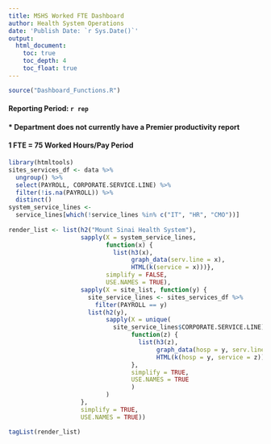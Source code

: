 ```yaml
---
title: MSHS Worked FTE Dashboard
author: Health System Operations
date: 'Publish Date: `r Sys.Date()`'
output: 
  html_document:
    toc: true
    toc_depth: 4
    toc_float: true
---
```


<style type="text/css">
div.main-container {
  max-width: 1760px;
  margin-left: auto;
  margin-right: auto;
}
</style>

```r
source("Dashboard_Functions.R")
```

#### Reporting Period: `r rep`
#### * Department does not currently have a Premier productivity report
#### 1 FTE = 75 Worked Hours/Pay Period

```r
library(htmltools)
sites_services_df <- data %>% 
  ungroup() %>% 
  select(PAYROLL, CORPORATE.SERVICE.LINE) %>% 
  filter(!is.na(PAYROLL)) %>% 
  distinct()
system_service_lines <- 
  service_lines[which(!service_lines %in% c("IT", "HR", "CMO"))]
  
render_list <- list(h2("Mount Sinai Health System"),
                    sapply(X = system_service_lines,
                           function(x) {
                             list(h3(x),
                                  graph_data(serv.line = x),
                                  HTML(k(service = x)))},
                           simplify = FALSE,
                           USE.NAMES = TRUE),
                    sapply(X = site_list, function(y) {
                      site_service_lines <- sites_services_df %>%
                        filter(PAYROLL == y)
                      list(h2(y),
                           sapply(X = unique(
                             site_service_lines$CORPORATE.SERVICE.LINE),
                                  function(z) {
                                    list(h3(z),
                                         graph_data(hosp = y, serv.line = z),
                                         HTML(k(hosp = y, service = z)))
                                  },
                                  simplify = TRUE,
                                  USE.NAMES = TRUE
                                  )
                           )
                    },
                    simplify = TRUE,
                    USE.NAMES = TRUE))
```

```r
tagList(render_list)
```